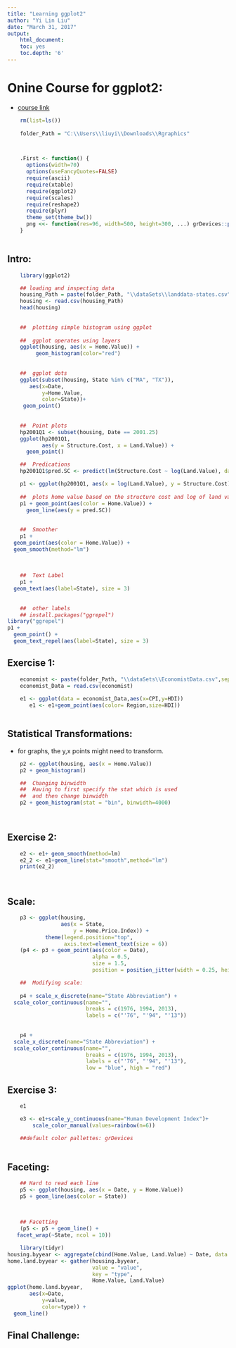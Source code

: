 ```yaml
---
title: "Learning ggplot2"
author: "Yi Lin Liu"
date: "March 31, 2017"
output: 
    html_document:
    toc: yes
    toc.depth: '6'
---
```


# Onine Course for ggplot2:
*   [course link](http://tutorials.iq.harvard.edu/R/Rgraphics/Rgraphics.html)

```r

    rm(list=ls())
    
    folder_Path = "C:\\Users\\liuyi\\Downloads\\Rgraphics"



    .First <- function() {
      options(width=70)
      options(useFancyQuotes=FALSE)
      require(ascii)
      require(xtable)
      require(ggplot2)
      require(scales)
      require(reshape2)
      require(plyr)
      theme_set(theme_bw())
      png <<- function(res=96, width=500, height=300, ...) grDevices::png(res=res, width=width, height=height, ...)
    }
    
```




##  Intro: 

```r
    
    library(ggplot2)

    ## loading and inspecting data
    housing_Path = paste(folder_Path, "\\dataSets\\landdata-states.csv",sep="")
    housing <- read.csv(housing_Path)
    head(housing)
    
    
    ##  plotting simple histogram using ggplot
    
    ##  ggplot operates using layers
    ggplot(housing, aes(x = Home.Value)) +
         geom_histogram(color="red")
    
    
    ##  ggplot dots 
    ggplot(subset(housing, State %in% c("MA", "TX")),
       aes(x=Date,
           y=Home.Value,
           color=State))+
     geom_point()
    
    
    ##  Point plots
    hp2001Q1 <- subset(housing, Date == 2001.25) 
    ggplot(hp2001Q1,
           aes(y = Structure.Cost, x = Land.Value)) +
      geom_point()

    ##  Predications
    hp2001Q1$pred.SC <- predict(lm(Structure.Cost ~ log(Land.Value), data = hp2001Q1))

    p1 <- ggplot(hp2001Q1, aes(x = log(Land.Value), y = Structure.Cost))
    
    ##  plots home value based on the structure cost and log of land value
    p1 + geom_point(aes(color = Home.Value)) +
      geom_line(aes(y = pred.SC))
    
    
    ##  Smoother
    p1 +
  geom_point(aes(color = Home.Value)) +
  geom_smooth(method="lm")
    
    
    
    ##  Text Label
    p1 + 
  geom_text(aes(label=State), size = 3)
    
    
    ##  other labels
    ## install.packages("ggrepel") 
library("ggrepel")
p1 + 
  geom_point() + 
  geom_text_repel(aes(label=State), size = 3)
```


## Exercise 1:

```r

    economist <- paste(folder_Path, "\\dataSets\\EconomistData.csv",sep="")
    economist_Data = read.csv(economist)
    
    e1 <- ggplot(data = economist_Data,aes(x=CPI,y=HDI))
       e1 <- e1+geom_point(aes(color= Region,size=HDI))
       

```




##  Statistical Transformations:
*   for graphs, the y,x points might need to transform.


```r

    p2 <- ggplot(housing, aes(x = Home.Value))
    p2 + geom_histogram()

    ##  Changing binwidth
    ##  Having to first specify the stat which is used
    ##  and then change binwidth
    p2 + geom_histogram(stat = "bin", binwidth=4000)

    

```


##  Exercise 2:

```r

    e2 <- e1+ geom_smooth(method=lm)
    e2_2 <- e1+geom_line(stat="smooth",method="lm")
    print(e2_2)

    
```





##  Scale:


```r
    p3 <- ggplot(housing,
                 aes(x = State,
                     y = Home.Price.Index)) + 
            theme(legend.position="top",
                  axis.text=element_text(size = 6))
    (p4 <- p3 + geom_point(aes(color = Date),
                           alpha = 0.5,
                           size = 1.5,
                           position = position_jitter(width = 0.25, height = 0)))

    ##  Modifying scale:
    
    p4 + scale_x_discrete(name="State Abbreviation") +
  scale_color_continuous(name="",
                         breaks = c(1976, 1994, 2013),
                         labels = c("'76", "'94", "'13"))
    
    
    p4 +
  scale_x_discrete(name="State Abbreviation") +
  scale_color_continuous(name="",
                         breaks = c(1976, 1994, 2013),
                         labels = c("'76", "'94", "'13"),
                         low = "blue", high = "red")


```





##  Exercise 3:

```r

    e1

    e3 <- e1+scale_y_continuous(name="Human Development Index")+
        scale_color_manual(values=rainbow(n=6))
    
    ##default color pallettes: grDevices
      

```



##  Faceting: 


```r

    ## Hard to read each line
    p5 <- ggplot(housing, aes(x = Date, y = Home.Value))
    p5 + geom_line(aes(color = State))

    
    
    ## Facetting
    (p5 <- p5 + geom_line() +
   facet_wrap(~State, ncol = 10))

```




```r

    library(tidyr)
housing.byyear <- aggregate(cbind(Home.Value, Land.Value) ~ Date, data = housing, mean)
home.land.byyear <- gather(housing.byyear,
                           value = "value",
                           key = "type",
                           Home.Value, Land.Value)
ggplot(home.land.byyear,
       aes(x=Date,
           y=value,
           color=type)) +
  geom_line()
```







##  Final Challenge:

```r

    

```

